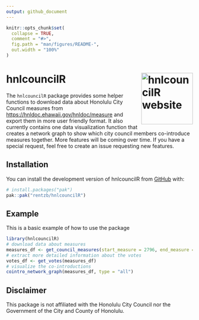 ```yaml
---
output: github_document
---
```


<!-- README.md is generated from README.Rmd. Please edit that file -->

```r
knitr::opts_chunk$set(
  collapse = TRUE,
  comment = "#>",
  fig.path = "man/figures/README-",
  out.width = "100%"
)
```

# hnlcouncilR <a href="https://rentzb.github.io/hnlcouncilR/"><img src="man/figures/logo.png" align="right" height="139" alt="hnlcouncilR website" /></a>

<!-- badges: start -->
<!-- badges: end -->

The `hnlcouncilR` package provides some helper functions to download data about Honolulu City Council measures from <https://hnldoc.ehawaii.gov/hnldoc/measure> and export them in more user friendly format. It also currently contains one data visualization function that creates a network graph to show which city council members co-introduce measures together. More features will be coming over time. If you have a special request, feel free to create an issue requesting new features.

## Installation

You can install the development version of hnlcouncilR from [GitHub](https://github.com/) with:

``` r
# install.packages("pak")
pak::pak("rentzb/hnlcouncilR")
```

## Example

This is a basic example of how to use the package

```r
library(hnlcouncilR)
# download data about measures
measures_df <- get_council_measures(start_measure = 2796, end_measure = 3162)
# extract more detailed information about the votes
votes_df <- get_votes(measures_df)
# visualize the co-introductions
cointro_network_graph(measures_df, type = "all")
```

## Disclaimer
This package is not affiliated with the Honolulu City Council nor the Government of the City and County of Honolulu.

